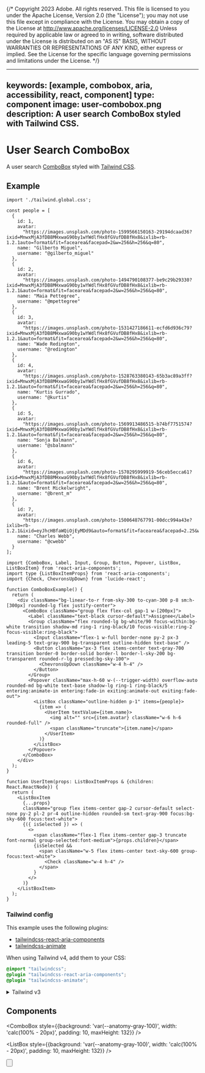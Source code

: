{/* Copyright 2023 Adobe. All rights reserved.
This file is licensed to you under the Apache License, Version 2.0 (the "License");
you may not use this file except in compliance with the License. You may obtain a copy
of the License at http://www.apache.org/licenses/LICENSE-2.0
Unless required by applicable law or agreed to in writing, software distributed under
the License is distributed on an "AS IS" BASIS, WITHOUT WARRANTIES OR REPRESENTATIONS
OF ANY KIND, either express or implied. See the License for the specific language
governing permissions and limitations under the License. */}



---
keywords: [example, combobox, aria, accessibility, react, component]
type: component
image: user-combobox.png
description: A user search ComboBox styled with Tailwind CSS.
---

# User Search ComboBox

A user search [ComboBox](../ComboBox.html) styled with [Tailwind CSS](https://tailwindcss.com/).

## Example

```tsx import
import './tailwind.global.css';

const people = [
  {
    id: 1,
    avatar:
      "https://images.unsplash.com/photo-1599566150163-29194dcaad36?ixid=MnwxMjA3fDB8MHxwaG90by1wYWdlfHx8fGVufDB8fHx8&ixlib=rb-1.2.1auto=format&fit=facearea&facepad=2&w=256&h=256&q=80",
    name: "Gilberto Miguel",
    username: "@gilberto_miguel"
  },
  {
    id: 2,
    avatar:
      "https://images.unsplash.com/photo-1494790108377-be9c29b29330?ixid=MnwxMjA3fDB8MHxwaG90by1wYWdlfHx8fGVufDB8fHx8&ixlib=rb-1.2.1&auto=format&fit=facearea&facepad=2&w=256&h=256&q=80",
    name: "Maia Pettegree",
    username: "@mpettegree"
  },
  {
    id: 3,
    avatar:
      "https://images.unsplash.com/photo-1531427186611-ecfd6d936c79?ixid=MnwxMjA3fDB8MHxwaG90by1wYWdlfHx8fGVufDB8fHx8&ixlib=rb-1.2.1&auto=format&fit=facearea&facepad=2&w=256&h=256&q=80",
    name: "Wade Redington",
    username: "@redington"
  },
  {
    id: 4,
    avatar:
      "https://images.unsplash.com/photo-1528763380143-65b3ac89a3ff?ixid=MnwxMjA3fDB8MHxwaG90by1wYWdlfHx8fGVufDB8fHx8&ixlib=rb-1.2.1&auto=format&fit=facearea&facepad=2&w=256&h=256&q=80",
    name: "Kurtis Gurrado",
    username: "@kurtis"
  },
  {
    id: 5,
    avatar:
      "https://images.unsplash.com/photo-1569913486515-b74bf7751574?ixid=MnwxMjA3fDB8MHxwaG90by1wYWdlfHx8fGVufDB8fHx8&ixlib=rb-1.2.1&auto=format&fit=facearea&facepad=2&w=256&h=256&q=80",
    name: "Sonja Balmann",
    username: "@sbalmann"
  },
  {
    id: 6,
    avatar:
      "https://images.unsplash.com/photo-1570295999919-56ceb5ecca61?ixid=MnwxMjA3fDB8MHxwaG90by1wYWdlfHx8fGVufDB8fHx8&ixlib=rb-1.2.1&auto=format&fit=facearea&facepad=2&w=256&h=256&q=80",
    name: "Brent Mickelwright",
    username: "@brent_m"
  },
  {
    id: 7,
    avatar:
      "https://images.unsplash.com/photo-1500648767791-00dcc994a43e?ixlib=rb-1.2.1&ixid=eyJhcHBfaWQiOjEyMDd9&auto=format&fit=facearea&facepad=2.25&w=256&h=256&q=80",
    name: "Charles Webb",
    username: "@cwebb"
  }
];
```

```tsx example standalone
import {ComboBox, Label, Input, Group, Button, Popover, ListBox, ListBoxItem} from 'react-aria-components';
import type {ListBoxItemProps} from 'react-aria-components';
import {Check, ChevronsUpDown} from 'lucide-react';

function ComboBoxExample() {
  return (
    <div className="bg-linear-to-r from-sky-300 to-cyan-300 p-8 sm:h-[300px] rounded-lg flex justify-center">
      <ComboBox className="group flex flex-col gap-1 w-[200px]">
        <Label className="text-black cursor-default">Assignee</Label>
        <Group className="flex rounded-lg bg-white/90 focus-within:bg-white transition shadow-md ring-1 ring-black/10 focus-visible:ring-2 focus-visible:ring-black">
          <Input className="flex-1 w-full border-none py-2 px-3 leading-5 text-gray-900 bg-transparent outline-hidden text-base" />
          <Button className="px-3 flex items-center text-gray-700 transition border-0 border-solid border-l border-l-sky-200 bg-transparent rounded-r-lg pressed:bg-sky-100">
            <ChevronsUpDown className="w-4 h-4" />
          </Button>
        </Group>
        <Popover className="max-h-60 w-(--trigger-width) overflow-auto rounded-md bg-white text-base shadow-lg ring-1 ring-black/5 entering:animate-in entering:fade-in exiting:animate-out exiting:fade-out">
          <ListBox className="outline-hidden p-1" items={people}>
            {item => (
              <UserItem textValue={item.name}>
                <img alt="" src={item.avatar} className="w-6 h-6 rounded-full" />
                <span className="truncate">{item.name}</span>
              </UserItem>
            )}
          </ListBox>
        </Popover>
      </ComboBox>
    </div>
  );
}

function UserItem(props: ListBoxItemProps & {children: React.ReactNode}) {
  return (
    <ListBoxItem
      {...props}
      className="group flex items-center gap-2 cursor-default select-none py-2 pl-2 pr-4 outline-hidden rounded-sm text-gray-900 focus:bg-sky-600 focus:text-white">
      {({ isSelected }) => (
        <>
          <span className="flex-1 flex items-center gap-3 truncate font-normal group-selected:font-medium">{props.children}</span>
          {isSelected &&
            <span className="w-5 flex items-center text-sky-600 group-focus:text-white">
              <Check className="w-4 h-4" />
            </span>
          }
        </>
      )}
    </ListBoxItem>
  );
}
```

### Tailwind config

This example uses the following plugins:

* [tailwindcss-react-aria-components](../styling.html#plugin)
* [tailwindcss-animate](https://github.com/jamiebuilds/tailwindcss-animate)

When using Tailwind v4, add them to your CSS:

```css render=false
@import "tailwindcss";
@plugin "tailwindcss-react-aria-components";
@plugin "tailwindcss-animate";
```

<details>

<summary style={{fontWeight: 'bold'}}><ChevronRight size="S" /> Tailwind v3</summary>

When using Tailwind v3, add the plugins to your `tailwind.config.js` instead:

```tsx
module.exports = {
  // ...
  plugins: [
    require('tailwindcss-react-aria-components'),
    require('tailwindcss-animate')
  ]
};
```

**Note**: When using Tailwind v3, install `tailwindcss-react-aria-components` version 1.x instead of 2.x.

</details>

## Components

<section className={styles.cardGroup} data-size="small">

<ExampleCard
  url="../ComboBox.html"
  title="ComboBox"
  description="A combobox combines a text input with a listbox, and allows a user to filter a list of options.">
  <ComboBox style={{background: 'var(--anatomy-gray-100)', width: 'calc(100% - 20px)', padding: 10, maxHeight: 132}} />
</ExampleCard>

<ExampleCard
  url="../ListBox.html"
  title="ListBox"
  description="A listbox allows a user to select one or more options from a list.">
  <ListBox style={{background: 'var(--anatomy-gray-100)', width: 'calc(100% - 20px)', padding: 10, maxHeight: 132}} />
</ExampleCard>

<ExampleCard
  url="../Popover.html"
  title="Popover"
  description="A popover displays content in context with a trigger element.">
  <Popover />
</ExampleCard>

<ExampleCard
  url="../Button.html"
  title="Button"
  description="A button allows a user to perform an action.">
  <Button />
</ExampleCard>

</section>
